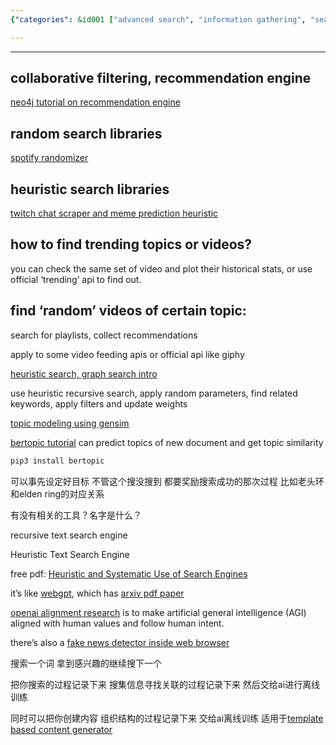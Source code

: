 ```yaml
---
{"categories": &id001 ["advanced search", "information gathering", "search", "semantic search"], "category": "Search Methods", "date": "2022-08-23 04:18:28", "description": "This article explores different search techniques, such as collaborative filtering and recommendation engines, along with random and heuristic libraries. It delves into scraping Twitch chat and predicting memes, detecting trending topics or videos using official APIs, recursive searching with filters and updates, topic modeling via Gensim, and identifying fake news in web browsers.", "tags": *id001, "title": "递归搜索 启发式搜索"}

---
```


------

## collaborative filtering, recommendation engine

[neo4j tutorial on recommendation engine](https://neo4j.com/blog/collaborative-filtering-creating-teams/)

## random search libraries

[spotify randomizer](https://github.com/imdadahad/find-random-spotify-songs/blob/master/spotify_client.py)

## heuristic search libraries

[twitch chat scraper and meme prediction heuristic](https://github.com/epeguero/twitch-meme-scraper)

## how to find trending topics or videos?

you can check the same set of video and plot their historical stats, or use official 'trending' api to find out.

## find 'random' videos of certain topic:

search for playlists, collect recommendations

apply to some video feeding apis or official api like giphy

[heuristic search, graph search intro](https://zhuanlan.zhihu.com/p/384614837)

use heuristic recursive search, apply random parameters, find related keywords, apply filters and update weights

[topic modeling using gensim](https://blog.csdn.net/pipisorry/article/details/46447561)

[bertopic tutorial](https://hackernoon.com/nlp-tutorial-topic-modeling-in-python-with-bertopic-372w35l9) can predict topics of new document and get topic similarity

```bash
pip3 install bertopic

```

可以事先设定好目标 不管这个搜没搜到 都要奖励搜索成功的那次过程 比如老头环和elden ring的对应关系

有没有相关的工具？名字是什么？

recursive text search engine

Heuristic Text Search Engine

free pdf: [Heuristic and Systematic Use of Search Engines](https://academic.oup.com/jcmc/article/12/3/778/4582966?login=false)

it's like [webgpt](https://gpt3demo.com/apps/webgpt), which has [arxiv pdf paper](https://arxiv.org/pdf/2112.09332.pdf)

[openai alignment research](https://openai.com/alignment/) is to make artificial general intelligence (AGI) aligned with human values and follow human intent.

there's also a [fake news detector inside web browser](https://github.com/meghu2791/evaluateNeuralFakenewsDetectors)

搜索一个词 拿到感兴趣的继续搜下一个

把你搜索的过程记录下来 搜集信息寻找关联的过程记录下来 然后交给ai进行离线训练

同时可以把你创建内容 组织结构的过程记录下来 交给ai离线训练 适用于[template based content generator](./pyjom schedules.md)


